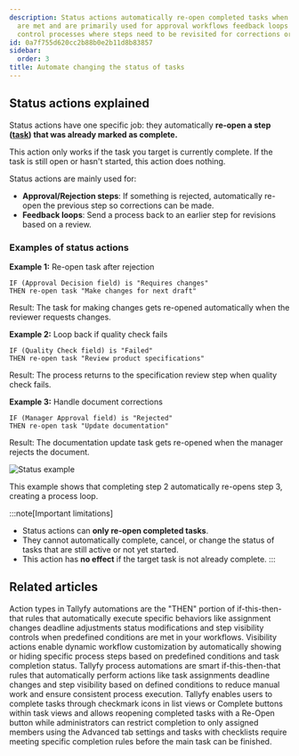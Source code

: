 ```yaml
---
description: Status actions automatically re-open completed tasks when specific conditions
  are met and are primarily used for approval workflows feedback loops and quality
  control processes where steps need to be revisited for corrections or revisions.
id: 0a7f755d620cc2b88b0e2b11d8b83857
sidebar:
  order: 3
title: Automate changing the status of tasks
---
```


## Status actions explained

Status actions have one specific job: they automatically **re-open a step ([task](/products/pro/tracking-and-tasks/tasks/)) that was already marked as complete.**

This action only works if the task you target is currently complete. If the task is still open or hasn't started, this action does nothing.

Status actions are mainly used for:
- **Approval/Rejection steps**: If something is rejected, automatically re-open the previous step so corrections can be made.
- **Feedback loops**: Send a process back to an earlier step for revisions based on a review.

### Examples of status actions

**Example 1:** Re-open task after rejection
```
IF (Approval Decision field) is "Requires changes"
THEN re-open task "Make changes for next draft"
```
Result: The task for making changes gets re-opened automatically when the reviewer requests changes.

**Example 2:** Loop back if quality check fails
```
IF (Quality Check field) is "Failed"
THEN re-open task "Review product specifications"
```
Result: The process returns to the specification review step when quality check fails.

**Example 3:** Handle document corrections
```
IF (Manager Approval field) is "Rejected"
THEN re-open task "Update documentation"
```
Result: The documentation update task gets re-opened when the manager rejects the document.

![Status example](https://screenshots.tallyfy.com/tallyfy%2Fpro%2Fdesktop-light-statusactionexample.png)

This example shows that completing step 2 automatically re-opens step 3, creating a process loop.

:::note[Important limitations]
- Status actions can **only re-open completed tasks**.
- They cannot automatically complete, cancel, or change the status of tasks that are still active or not yet started.
- This action has **no effect** if the target task is not already complete.
:::


## Related articles
<CardGrid>
<LinkTitleCard header="<b>Automations > Actions</b>" href="/products/pro/documenting/templates/automations/actions/" > Action types in Tallyfy automations are the "THEN" portion of if-this-then-that rules that automatically execute specific behaviors like assignment changes deadline adjustments status modifications and step visibility controls when predefined conditions are met in your workflows. </LinkTitleCard>
<LinkTitleCard header="<b>Actions > Automate hiding or showing tasks</b>" href="/products/pro/documenting/templates/automations/actions/visibility-actions/" > Visibility actions enable dynamic workflow customization by automatically showing or hiding specific process steps based on predefined conditions and task completion status. </LinkTitleCard>
<LinkTitleCard header="<b>Templates > Automations</b>" href="/products/pro/documenting/templates/automations/" > Tallyfy process automations are smart if-this-then-that rules that automatically perform actions like task assignments deadline changes and step visibility based on defined conditions to reduce manual work and ensure consistent process execution. </LinkTitleCard>
<LinkTitleCard header="<b>Tasks > Complete or reopen tasks</b>" href="/products/pro/tracking-and-tasks/tasks/how-can-i-complete-or-reopen-tasks-in-tallyfy/" > Tallyfy enables users to complete tasks through checkmark icons in list views or Complete buttons within task views and allows reopening completed tasks with a Re-Open button while administrators can restrict completion to only assigned members using the Advanced tab settings and tasks with checklists require meeting specific completion rules before the main task can be finished. </LinkTitleCard>
</CardGrid>